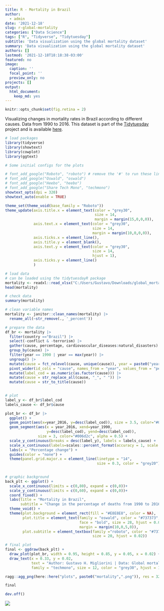 ```yaml
---
title: R - Mortality in Brazil
author:
  - admin
date: '2021-12-18'
slug: r-global-mortality
categories: ["Data Science"]
tags: ["R", "Tidyverse", "Tidytuesday"]
subtitle: 'Data visualization using the global mortality dataset'
summary: 'Data visualization using the global mortality dataset'
authors: []
lastmod: '2021-12-18T18:18:38-03:00'
featured: no
image:
  caption: ''
  focal_point: ''
  preview_only: no
projects: []
output:
  html_document:
    keep_md: yes
---
```


```r
knitr::opts_chunk$set(fig.retina = 2)
```

Visualizing changes in mortality rates in Brazil according to different causes. Data from 1990 to 2016. This dataset is part of the [Tidytuesday](https://github.com/rfordatascience/tidytuesday) project and is available [here](https://github.com/rfordatascience/tidytuesday/tree/master/data/2018/2018-04-16).

```r
# load packages
library(tidyverse)
library(showtext)
library(cowplot)
library(ggtext)
```

```r
# Some initial configs for the plots

# font_add_google("Roboto", "roboto") # remove the '#' to run these lines for the first time
# font_add_google("Oswald", "oswald")
# font_add_google("Heebo", "heebo")
# font_add_google("Share Tech Mono", "techmono")
showtext_opts(dpi = 320)
showtext_auto(enable = TRUE)

theme_set(theme_void(base_family = "Roboto"))
theme_update(axis.title.x = element_text(color = "grey30", 
                                         size = 14, 
                                         margin = margin(15,0,0,0)),
             axis.text.x = element_text(color = "grey30", 
                                        size = 14, 
                                        margin = margin(10,0,0,0)),
             axis.ticks.x = element_line(),
             axis.title.y = element_blank(),
             axis.text.y = element_text(color = "grey30", 
                                        size = 14, 
                                        hjust = 1),
             axis.ticks.y = element_line()
             )
```


```r
# load data
# can be loaded using the tidytuesdayR package
mortality <- readxl::read_xlsx("C:/Users/Gustavo/Downloads/global_mortality.xlsx")
head(mortality)
```

```r
# check data
summary(mortality)
```

```r
# clean variable names
mortality <- janitor::clean_names(mortality) |>
  rename_all(~str_remove(., '_percent'))
```


```r
# prepare the data
df_br <- mortality |> 
  filter(country =="Brazil") |>
  select(-conflict & -terrorism) |>
  gather(cause, percentage, cardiovascular_diseases:natural_disasters) |>
  group_by(cause) |>
  filter(year == 1990 | year == max(year)) |>
  ungroup() |>
  mutate(cause = fct_relevel(cause, unique(cause)), year = paste0("year_", year)) |>
  pivot_wider(id_cols = "cause", names_from = "year", values_from = "percentage") |>
  mutate(label_cod = as.numeric(as.factor(cause))) |>
  mutate(cause = str_replace_all(cause, "_", " ")) |>
  mutate(cause = str_to_title(cause))
  
```

```r
# plot 
label_y <- df_br$label_cod
labels_cause <- df_br$cause

plot_br <- df_br |>
  ggplot() +
  geom_point(aes(x=year_2016, y=desc(label_cod)), size = 3.5, color="#006d2c") +
  geom_segment(aes(x = year_2016, xend=year_1990, 
                   y=desc(label_cod), yend=desc(label_cod)), 
               size = 3, color="#006d2c", alpha = 0.5) +
  scale_y_continuous(breaks = desc(label_y), labels = labels_cause) +
  scale_x_continuous(labels=scales::percent_format(accuracy = 1, scale = 1)) +
  labs(x = "Percentage change") +
  guides(color = "none") +
  theme(panel.grid.major.x = element_line(linetype = "14", 
                                          size = 0.3, color = "grey20"))
  
```


```r
# graphic background
back_plt <- ggplot() +
  scale_x_continuous(limits = c(0,80), expand = c(0,0))+
  scale_y_continuous(limits = c(0,60), expand = c(0,0))+
  coord_fixed() +
  labs(title = "Mortality in Brazil", 
       subtitle = "Change in the percentage of deaths from 1990 to 2016") +
  theme_void() +
  theme(plot.background = element_rect(fill = "#E8E8E8", color = NA),
        plot.title = element_text(family = "oswald", color = "#737373", 
                                  face = "bold", size = 28, hjust = 0.01, 
                                  margin = margin(10,0,5,0)),
        plot.subtitle = element_textbox(family ="roboto", color = "#737373", 
                                        size = 20, hjust = 0.02))

# final plot
final <- ggdraw(back_plt) + 
  draw_plot(plot_br, width = 0.95, height = 0.85, y = 0.05, x = 0.02) +
  draw_text(x = 0.33, y = 0.02, 
            text = "Author: Gustavo H. Migliorini | Data: Global mortality", 
            family = "techmono", size = 12, color = "grey30", hjust = 1)

```


```r
ragg::agg_png(here::here("plots", paste0("mortality",".png")), res = 320, width = 12, height = 10, units = "in")

final

dev.off()
```

![](index_files/figure-html/mortality.png)<!-- -->




